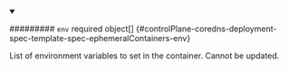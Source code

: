 


<details className="config-field" data-expandable="true" open>
<summary>

######### `env` <span className="config-field-required" data-required="false">required</span> <span className="config-field-type">object[]</span> <span className="config-field-default"></span> <span className="config-field-enum"></span> {#controlPlane-coredns-deployment-spec-template-spec-ephemeralContainers-env}

List of environment variables to set in the container.
Cannot be updated.

</summary>

<PartialEnvreference />


</details>
